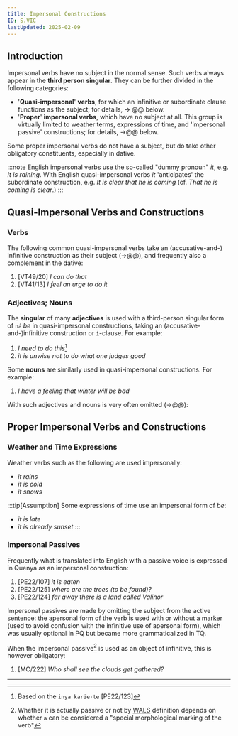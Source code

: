 ```yaml
---
title: Impersonal Constructions
ID: S.VIC
lastUpdated: 2025-02-09
---
```


## Introduction

Impersonal verbs have no subject in the normal sense. Such verbs always appear in the **third person singular**. They can be further divided in the following categories:

+ '**Quasi-impersonal**' **verbs**, for which an infinitive or subordinate clause functions as the subject; for details, &rarr; @@ below.
+ '**Proper**' **impersonal verbs**, which have no subject at all. This group is virtually limited to weather terms, expressions of time, and 'impersonal passive' constructions; for details, &rarr;@@ below.

Some proper impersonal verbs do not have a subject, but do take other obligatory constituents, especially in dative.

:::note
English impersonal verbs use the so-called "dummy pronoun" *it*, e.g. *It is raining*. With English quasi-impersonal verbs *it* 'anticipates' the subordinate construction, e.g. *It is clear that he is coming* (cf. *That he is coming is clear*.)
:::

## Quasi-Impersonal Verbs and Constructions

### Verbs

The following common quasi-impersonal verbs take an (accusative-and-) infinitive construction as their subject (&rarr;@@), and frequently also a complement in the dative:

1. <Tengwar tengwar="   " latin="ecë nin care sa"/> \[VT49/20\] *I can do that*
2. <Tengwar tengwar="  " latin="orë nin caritas"/> \[VT41/13\] *I feel an urge to do it*

### Adjectives; Nouns

The **singular** of many **adjectives** is used with a third-person singular form of `ná` *be* in quasi-impersonal constructions, taking an (accusative-and-)infinitive construction or `i`-clause. For example:

1. <Tengwar tengwar="  " latin="ninya ná carita·s"/> *I need to do this*[^fn1]
2. <Tengwar tengwar="       " latin="alasaila ná lá carë tai mo nave mára"/> *it is unwise not to do what one judges good*

Some **nouns** are similarly used in quasi-impersonal constructions. For example:

1. <Tengwar tengwar="     " latin="umbe nin i hríve nauva urra"/> *I have a feeling that winter will be bad*

With such adjectives and nouns <Tengwar tengwar="" latin="ná"/> is very often omitted (&rarr;@@):

## Proper Impersonal Verbs and Constructions

### Weather and Time Expressions

Weather verbs such as the following are used impersonally:

+ <Tengwar tengwar="" latin="ule"/> *it rains*
+ <Tengwar tengwar="" latin="nique"/> *it is cold*
+ <Tengwar tengwar="" latin="hrise"/> *it snows*

:::tip[Assumption]
Some expressions of time use an impersonal form of <Tengwar tengwar="" latin="ná"/> *be*:

+ <Tengwar tengwar=" " latin="(ná) telwa"/> *it is late*
+ <Tengwar tengwar="  " latin="(ná) tensi andúne"/> *it is already sunset*
:::

### Impersonal Passives

Frequently what is translated into English with a passive voice is expressed in Quenya as an impersonal construction:

1. <Tengwar tengwar="⸱" latin="(a)·mate·s"/> \[PE22/107\] *it is eaten*
2. <Tengwar tengwar=" ⸱  " latin="masse akime aldar?"/> \[PE22/125\] *where are the trees (to be found)?*
3. <Tengwar tengwar="    ⸱ " latin="vahaia nóre ëa i a-esta Valinor"/> \[PE22/124\] *far away there is a land called Valinor*

Impersonal passives are made by omitting the subject from the active sentence: the apersonal form of the verb is used with or without a marker <Tengwar tengwar="" latin="a"/> (used to avoid confusion with the infinitive use of apersonal form), which was usually optional in PQ but became more grammaticalized in TQ.

When the impersonal passive[^fn2] is used as an object of infinitive, this <Tengwar tengwar="⸱" latin="a·"/> is however obligatory: 

1. <Tengwar tengwar="   ⸱ " latin="man cenuva lumbor a·hosta?"/> \[MC/222\] *Who shall see the clouds get gathered?*

---

[^fn1]: Based on the `inya karie·te` \[PE22/123\]
[^fn2]: Whether it is actually passive or not by [WALS](https://wals.info/chapter/107) definition depends on whether `a` can be considered a "special morphological marking of the verb"